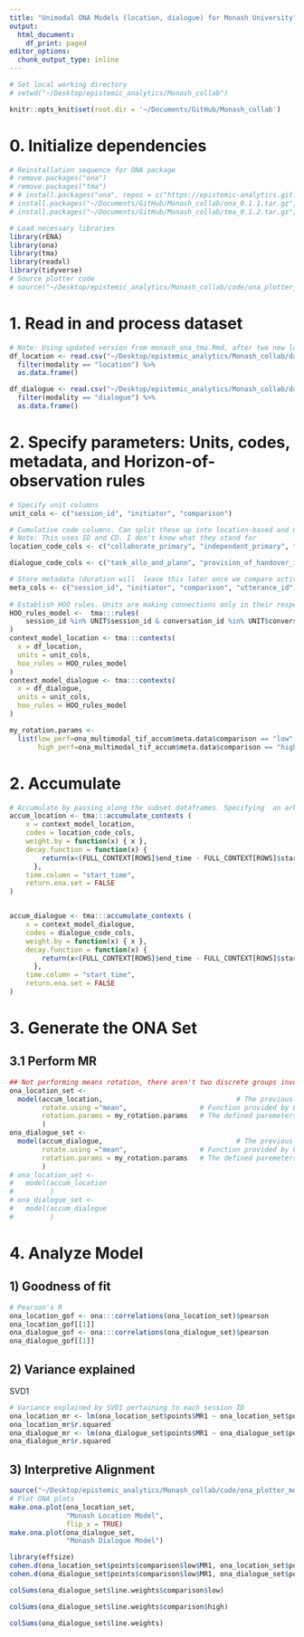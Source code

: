 ```yaml
---
title: "Unimodal ONA Models (location, dialogue) for Monash University"
output:
  html_document:
    df_print: paged
editor_options: 
  chunk_output_type: inline
---
```

```r
# Set local working directory
# setwd("~/Desktop/epistemic_analytics/Monash_collab")
```
```r
knitr::opts_knit$set(root.dir = '~/Documents/GitHub/Monash_collab')
```
# 0. Initialize dependencies 
```r
# Reinstallation sequence for ONA package
# remove.packages("ona")
# remove.packages("tma")
# # install.packages("ona", repos = c("https://epistemic-analytics.gitlab.io/qe-packages/ona/cran/", "https://cran.rstudio.org"))
# install.packages("~/Documents/GitHub/Monash_collab/ona_0.1.1.tar.gz", repos = NULL, type = "source")
# install.packages("~/Documents/GitHub/Monash_collab/tma_0.1.2.tar.gz", repos = NULL, type = "source")

# Load necessary libraries 
library(rENA)
library(ona) 
library(tma)
library(readxl)
library(tidyverse)
# Source plotter code
# source("~/Desktop/epistemic_analytics/Monash_collab/code/ona_plotter_monash.R")
```

# 1. Read in and process dataset
```r
# Note: Using updated version from monash_ona_tma.Rmd, after two new location codes were added
df_location <- read.csv("~/Desktop/epistemic_analytics/Monash_collab/data/with_comparison.csv") %>%
  filter(modality == "location") %>%
  as.data.frame()

df_dialogue <- read.csv("~/Desktop/epistemic_analytics/Monash_collab/data/with_comparison.csv") %>%
  filter(modality == "dialogue") %>%
  as.data.frame()
```

# 2. Specify parameters: Units, codes, metadata, and Horizon-of-observation rules
```r
# Specify unit columns 
unit_cols <- c("session_id", "initiator", "comparison") 

# Cumulative code columns. Can split these up into location-based and utterance-based. Will be differently grouped after encoding modalities
# Note: This uses ID and CD. I don't know what they stand for
location_code_cols <- c("collaborate_primary", "independent_primary", "collaborate_secondary", "independent_secondary", "task_distribution", "task_transition", "ID", "CD")

dialogue_code_cols <- c("task_allo_and_plann", "provision_of_handover_information","info_sharing_and_situ_assess", "escalation", "information_requesting", "responding_to_request", "agreement")

# Store metadata (duration will  leave this later once we compare active and continuing impacts) 
meta_cols <- c("session_id", "initiator", "comparison", "utterance_id", "conversation_id", "text", "duration", "receiver", "location", "priority", "communication_type", "stage_based_on_num_of_student", "stage_based_on_scenario")
  
# Establish HOO rules. Units are making connections only in their respective sessions 
HOO_rules_model <-  tma:::rules(
    session_id %in% UNIT$session_id & conversation_id %in% UNIT$conversation_id
)
context_model_location <- tma:::contexts(
  x = df_location,
  units = unit_cols,
  hoo_rules = HOO_rules_model
)
context_model_dialogue <- tma:::contexts(
  x = df_dialogue,
  units = unit_cols,
  hoo_rules = HOO_rules_model
)

my_rotation.params <-
  list(low_perf=ona_multimodal_tif_accum$meta.data$comparison == "low",
       high_perf=ona_multimodal_tif_accum$meta.data$comparison == "high")
```

# 2. Accumulate 
```r
# Accumulate by passing along the subset dataframes. Specifying  an arbitrary moving stanza window of 7
accum_location <- tma:::accumulate_contexts (
    x = context_model_location,
    codes = location_code_cols,
    weight.by = function(x) { x },
    decay.function = function(x) {
        return(x<(FULL_CONTEXT[ROWS]$end_time - FULL_CONTEXT[ROWS]$start_time + 20))*1
      },
    time.column = "start_time", 
    return.ena.set = FALSE
) 


accum_dialogue <- tma:::accumulate_contexts (
    x = context_model_dialogue,
    codes = dialogue_code_cols,
    weight.by = function(x) { x },
    decay.function = function(x) {
        return(x<(FULL_CONTEXT[ROWS]$end_time - FULL_CONTEXT[ROWS]$start_time + 10))*1
      },
    time.column = "start_time", 
    return.ena.set = FALSE
) 
```

# 3. Generate the ONA Set

## 3.1 Perform MR 
```r
## Not performing means rotation, there aren't two discrete groups involved in the respective accumulations
ona_location_set <-
  model(accum_location,                                 # The previously run accumulation above
        rotate.using ="mean",                  # Function provided by ONA
        rotation.params = my_rotation.params   # The defined paremeters for rotation
        )
ona_dialogue_set <-
  model(accum_dialogue,                                 # The previously run accumulation above
        rotate.using ="mean",                  # Function provided by ONA
        rotation.params = my_rotation.params   # The defined paremeters for rotation
        )
# ona_location_set <-
#   model(accum_location
#         )
# ona_dialogue_set <-
#   model(accum_dialogue
#         )
```

# 4. Analyze Model

## 1) Goodness of fit
```r
# Pearson's R
ona_location_gof <- ona:::correlations(ona_location_set)$pearson
ona_location_gof[[1]]
ona_dialogue_gof <- ona:::correlations(ona_dialogue_set)$pearson
ona_dialogue_gof[[1]]
```
## 2) Variance explained
SVD1
```r
# Variance explained by SVD1 pertaining to each session ID
ona_location_mr <- lm(ona_location_set$points$MR1 ~ ona_location_set$points$comparison) %>% summary()
ona_location_mr$r.squared
ona_dialogue_mr <- lm(ona_dialogue_set$points$MR1 ~ ona_dialogue_set$points$comparison) %>% summary()
ona_dialogue_mr$r.squared
```
## 3) Interpretive Alignment
```r
source("~/Desktop/epistemic_analytics/Monash_collab/code/ona_plotter_monash.R")
# Plot ONA plots
make.ona.plot(ona_location_set, 
              "Monash Location Model", 
              flip_x = TRUE)
make.ona.plot(ona_dialogue_set,
              "Monash Dialogue Model")
```

```r
library(effsize)
cohen.d(ona_location_set$points$comparison$low$MR1, ona_location_set$points$comparison$high$MR1)
cohen.d(ona_dialogue_set$points$comparison$low$MR1, ona_dialogue_set$points$comparison$high$MR1)

```


```r
colSums(ona_dialogue_set$line.weights$comparison$low)
```


```r
colSums(ona_dialogue_set$line.weights$comparison$high)
```


```r
colSums(ona_dialogue_set$line.weights)
```



